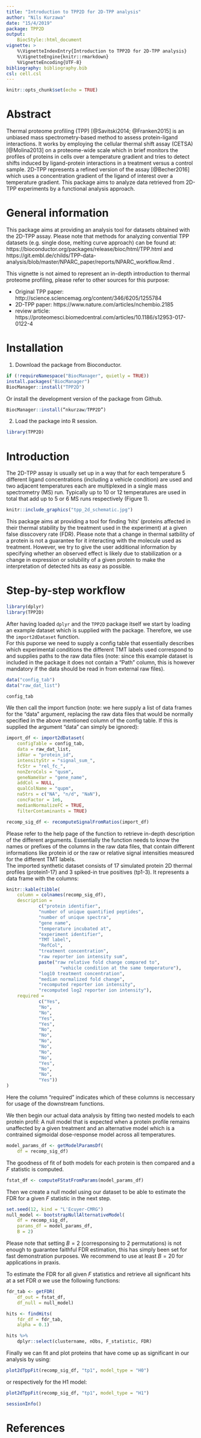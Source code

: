 ```yaml
---
title: "Introduction to TPP2D for 2D-TPP analysis"
author: "Nils Kurzawa"
date: "15/4/2019"
package: TPP2D
output:
    BiocStyle::html_document
vignette: >
    %\VignetteIndexEntry{Introduction to TPP2D for 2D-TPP analysis}
    %\VignetteEngine{knitr::rmarkdown}
    %VignetteEncoding{UTF-8}
bibliography: bibliography.bib
csl: cell.csl
---
```


```r
knitr::opts_chunk$set(echo = TRUE)
```

# Abstract
Thermal proteome profiling (TPP) [@Savitski2014; @Franken2015] is an unbiased 
mass spectrometry-based method to assess protein-ligand interactions. It works 
by employing the cellular thermal shift assay (CETSA) [@Molina2013] on a 
proteome-wide scale which in brief monitors the profiles of proteins in cells 
over a temperature gradient and tries to detect shifts induced by ligand-protein 
interactions in a treatment versus a control sample. 2D-TPP represents a refined 
version of the assay [@Becher2016] which uses a concentration gradient of the 
ligand of interest over a temperature gradient. This package aims to analyze 
data retrieved from 2D-TPP experiments by a functional analysis approach.

# General information

This package aims at providing an analysis tool for datasets obtained with the 
2D-TPP assay. Please note that methods for analyzing convential TPP datasets 
(e.g. single dose, melting curve approach) can be found at: 
https://bioconductor.org/packages/release/bioc/html/TPP.html and https://git.embl.de/childs/TPP-data-analysis/blob/master/NPARC_paper/reports/NPARC_workflow.Rmd .

This vignette is not aimed to represent an in-depth introduction to thermal 
proteome profiling, please refer to other sources for this purpose:     

- Original TPP paper: http://science.sciencemag.org/content/346/6205/1255784    
- 2D-TPP paper: https://www.nature.com/articles/nchembio.2185   
- review article: https://proteomesci.biomedcentral.com/articles/10.1186/s12953-017-0122-4    

# Installation

1. Download the package from Bioconductor.

```r
if (!requireNamespace("BiocManager", quietly = TRUE))
install.packages("BiocManager")
BiocManager::install("TPP2D")
```

Or install the development version of the package from Github.
```r
BiocManager::install(“nkurzaw/TPP2D”)
```

2. Load the package into R session.
```r
library(TPP2D)
```

# Introduction

The 2D-TPP assay is usually set up in a way that for each temperature 5 different 
ligand concentrations (including a vehicle condition) are used and two adjacent 
temperatures each are multiplexed in a single mass spectrometry (MS) run. 
Typically up to 10 or 12 temperatures are used in total that add up to 5 
or 6 MS runs respectively (Figure 1).  
```r
knitr::include_graphics("tpp_2d_schematic.jpg")
```
This package aims at providing a tool for finding 'hits' (proteins affected 
in their thermal stability by the treatment used in the experiment) at a given 
false disscovery rate (FDR). Please note that a change in thermal satbility 
of a protein is not a guarantee for it interacting with the molecule used as 
treatment. However, we try to give the user additional information by 
specifying whether an observed effect is likely due to stabilization or a 
change in expression or solubility of a given protein to make the 
interpretation of detected hits as easy as possible.

# Step-by-step workflow

```r
library(dplyr)
library(TPP2D)
```

After having loaded `dplyr` and the `TPP2D` package itself we start by loading 
an example dataset which is supplied with the package. Therefore, we use 
the `import2dDataset` function.     
For this puporse we need to supply a config table that essentially describes 
which experimental conditions the different TMT labels used correspond to and 
supplies paths to the raw data files (note: since this example dataset is 
included in the package it does not contain a "Path" column, this is however 
mandatory if the data should be read in from external raw files).
```r
data("config_tab")
data("raw_dat_list")

config_tab
```


We then call the import function (note: we here supply a list of data frames 
for the "data" argument, replacing the raw data files that would be normally 
specified in the above mentioned column of the config table. If this is 
supplied the argument "data" can simply be ignored):
```r
import_df <- import2dDataset(
    configTable = config_tab,
    data = raw_dat_list,
    idVar = "protein_id",
    intensityStr = "signal_sum_",
    fcStr = "rel_fc_",
    nonZeroCols = "qusm",
    geneNameVar = "gene_name",
    addCol = NULL,
    qualColName = "qupm",
    naStrs = c("NA", "n/d", "NaN"),
    concFactor = 1e6,
    medianNormalizeFC = TRUE,
    filterContaminants = TRUE)

recomp_sig_df <- recomputeSignalFromRatios(import_df)
```
Please refer to the help page of the function to retrieve in-depth description 
of the different arguments. Essentially the function needs to know the names 
or prefixes of the columns in the raw data files, that contain different 
informations like protein id or the raw or relative signal intensities 
measured for the different TMT labels.    
The imported synthetic dataset consists of 17 simulated protein 2D thermal 
profiles (protein1-17) and 3 spiked-in true positives (tp1-3). It represents 
a data frame with the columns:
```r
knitr::kable(tibble(
    column = colnames(recomp_sig_df),
    description = 
            c("protein identifier",
            "number of unique quantified peptides",
            "number of unique spectra",
            "gene name",
            "temperature incubated at",
            "experiment identifier",
            "TMT label",
            "RefCol",
            "treatment concentration",
            "raw reporter ion intensity sum",
            paste("raw relative fold change compared to",
                    "vehicle condition at the same temperature"),
            "log10 treatment concentration",
            "median normalized fold change",
            "recomputed reporter ion intensity",
            "recomputed log2 reporter ion intensity"),
    required = 
            c("Yes",
            "No",
            "No",
            "Yes",
            "Yes",
            "No",
            "No",
            "No",
            "No",
            "No",
            "No",
            "Yes",
            "No",
            "No",
            "Yes"))
)
```

Here the column "required" indicates which of these columns is 
neccessary for usage of the downstream functions.    
    
    
We then begin our actual data analysis by fitting two nested models to 
each protein profil: A null model that is expected when a protein profile 
remains unaffected by a given treatment and an alternative model which is 
a contrained sigmoidal dose-response model across all temperatures. 

```r
model_params_df <- getModelParamsDf(
    df = recomp_sig_df)
```

The goodness of fit of both models for each protein is then compared and 
a $F$ statistic is computed.

```r
fstat_df <- computeFStatFromParams(model_params_df)
```


Then we create a null model using our dataset to be able to estimate the 
FDR for a given $F$ statistic in the next step.

```r
set.seed(12, kind = "L'Ecuyer-CMRG")
null_model <- bootstrapNullAlternativeModel(
    df = recomp_sig_df,
    params_df = model_params_df,
    B = 2)
```

Please note that setting $B = 2$ (corresponsing to $2$ 
permutations) is not enough to guarantee faithful FDR estimation, this 
has simply been set for fast demonstration purposes. We recommend to 
use at least $B = 20$ for applications in praxis.    
    
To estimate the FDR for all given $F$ statistics and retrieve all 
significant hits at a set FDR $\alpha$ we use the following functions:

```r
fdr_tab <- getFDR( 
    df_out = fstat_df,
    df_null = null_model)

hits <- findHits(
    fdr_df = fdr_tab,
    alpha = 0.1)

hits %>% 
    dplyr::select(clustername, nObs, F_statistic, FDR)
```

Finally we can fit and plot proteins that have come up as 
significant in our analysis by using:
```r
plot2dTppFit(recomp_sig_df, "tp1", model_type = "H0")
```
or respectively for the H1 model:
```r
plot2dTppFit(recomp_sig_df, "tp1", model_type = "H1")
```

```r
sessionInfo()
```


# References